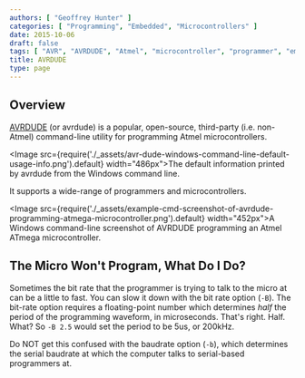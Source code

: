 ```yaml
---
authors: [ "Geoffrey Hunter" ]
categories: [ "Programming", "Embedded", "Microcontrollers" ]
date: 2015-10-06
draft: false
tags: [ "AVR", "AVRDUDE", "Atmel", "microcontroller", "programmer", "embedded", "baudrate" ]
title: AVRDUDE
type: page
---
```


## Overview

[AVRDUDE](http://www.nongnu.org/avrdude/) (or avrdude) is a popular, open-source, third-party (i.e. non-Atmel) command-line utility for programming Atmel microcontrollers.

<Image src={require('./_assets/avr-dude-windows-command-line-default-usage-info.png').default} width="486px">The default information printed by avrdude from the Windows command line.</Image>

It supports a wide-range of programmers and microcontrollers.

<Image src={require('./_assets/example-cmd-screenshot-of-avrdude-programming-atmega-microcontroller.png').default} width="452px">A Windows command-line screenshot of AVRDUDE programming an Atmel ATmega microcontroller.</Image>

## The Micro Won't Program, What Do I Do?

Sometimes the bit rate that the programmer is trying to talk to the micro at can be a little to fast. You can slow it down with the bit rate option (`-B`). The bit-rate option requires a floating-point number which determines _half_ the period of the programming waveform, in microseconds. That's right. Half. What? So `-B 2.5` would set the period to be 5us, or 200kHz.

Do NOT get this confused with the baudrate option (`-b`), which determines the serial baudrate at which the computer talks to serial-based programmers at.
